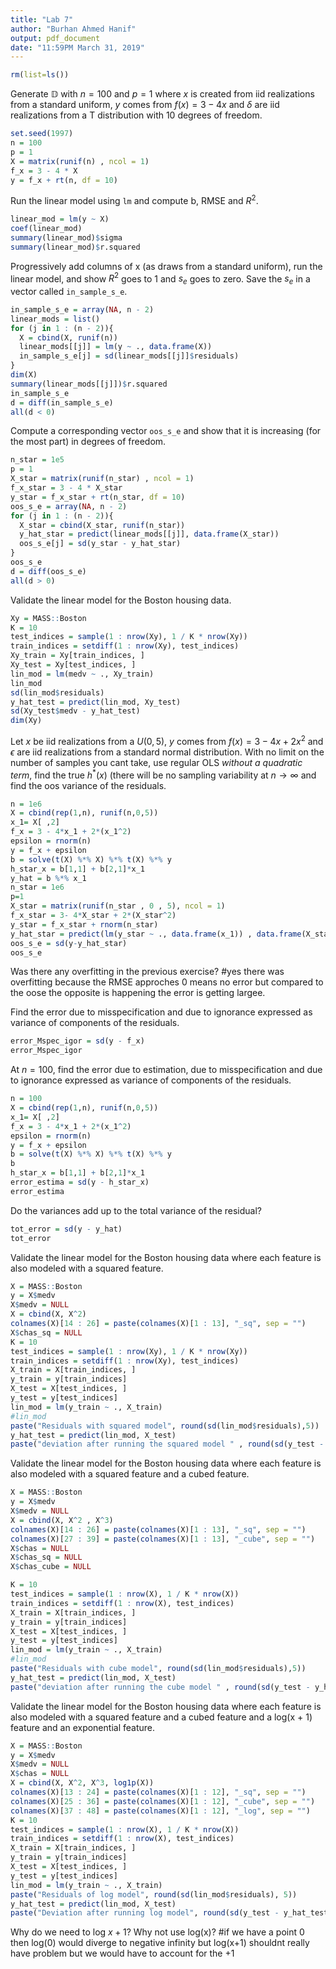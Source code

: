 ```yaml
---
title: "Lab 7"
author: "Burhan Ahmed Hanif"
output: pdf_document
date: "11:59PM March 31, 2019"
---
```

```r
rm(list=ls())
```

Generate $\mathbb{D}$ with $n = 100$ and $p = 1$ where $x$ is created from iid realizations from a standard uniform, $y$ comes from $f(x) = 3 - 4x$ and $\delta$ are iid realizations from a T distribution with 10 degrees of freedom.

```r
set.seed(1997)
n = 100
p = 1
X = matrix(runif(n) , ncol = 1)
f_x = 3 - 4 * X
y = f_x + rt(n, df = 10)
```

Run the linear model using `lm` and compute b, RMSE and $R^2$.

```r
linear_mod = lm(y ~ X)
coef(linear_mod)
summary(linear_mod)$sigma
summary(linear_mod)$r.squared
```

Progressively add columns of x (as draws from a standard uniform), run the linear model, and show $R^2$ goes to 1 and $s_e$ goes to zero. Save the $s_e$ in a vector called `in_sample_s_e`.

```r
in_sample_s_e = array(NA, n - 2)
linear_mods = list()
for (j in 1 : (n - 2)){
  X = cbind(X, runif(n))
  linear_mods[[j]] = lm(y ~ ., data.frame(X))
  in_sample_s_e[j] = sd(linear_mods[[j]]$residuals)
}
dim(X)
summary(linear_mods[[j]])$r.squared
in_sample_s_e
d = diff(in_sample_s_e)
all(d < 0)
```

Compute a corresponding vector `oos_s_e` and show that it is increasing (for the most part) in degrees of freedom.

```r
n_star = 1e5
p = 1
X_star = matrix(runif(n_star) , ncol = 1)
f_x_star = 3 - 4 * X_star
y_star = f_x_star + rt(n_star, df = 10)
oos_s_e = array(NA, n - 2)
for (j in 1 : (n - 2)){
  X_star = cbind(X_star, runif(n_star))
  y_hat_star = predict(linear_mods[[j]], data.frame(X_star)) 
  oos_s_e[j] = sd(y_star - y_hat_star)
}
oos_s_e
d = diff(oos_s_e)
all(d > 0)
```

Validate the linear model for the Boston housing data.

```r
Xy = MASS::Boston
K = 10
test_indices = sample(1 : nrow(Xy), 1 / K * nrow(Xy))
train_indices = setdiff(1 : nrow(Xy), test_indices)
Xy_train = Xy[train_indices, ]
Xy_test = Xy[test_indices, ]
lin_mod = lm(medv ~ ., Xy_train)
lin_mod
sd(lin_mod$residuals)
y_hat_test = predict(lin_mod, Xy_test)
sd(Xy_test$medv - y_hat_test)
dim(Xy)
```


Let $x$ be iid realizations from a $U(0, 5)$, $y$ comes from $f(x) = 3 - 4x + 2x^2$ and $\epsilon$ are iid realizations from a standard normal distribution. With no limit on the number of samples you cant take, use regular OLS _without a quadratic term_, find the true $h^*(x)$ (there will be no sampling variability at $n \rightarrow \infty$ and find the oos variance of the residuals.
```r
n = 1e6
X = cbind(rep(1,n), runif(n,0,5))
x_1= X[ ,2]
f_x = 3 - 4*x_1 + 2*(x_1^2)
epsilon = rnorm(n)
y = f_x + epsilon
b = solve(t(X) %*% X) %*% t(X) %*% y
h_star_x = b[1,1] + b[2,1]*x_1
y_hat = b %*% x_1
n_star = 1e6
p=1
X_star = matrix(runif(n_star , 0 , 5), ncol = 1)
f_x_star = 3- 4*X_star + 2*(X_star^2)
y_star = f_x_star + rnorm(n_star)
y_hat_star = predict(lm(y_star ~ ., data.frame(x_1)) , data.frame(X_star))
oos_s_e = sd(y-y_hat_star)
oos_s_e
```
Was there any overfitting in the previous exercise?
#yes there was overfitting because the RMSE approches 0 means no error but compared to the oose the opposite is happening the error is getting largee.

Find the error due to misspecification and due to ignorance expressed as variance of components of the residuals.
```r
error_Mspec_igor = sd(y - f_x)
error_Mspec_igor
```
At $n = 100$, find the error due to estimation, due to misspecification and due to ignorance expressed as variance of components of the residuals.
```r
n = 100
X = cbind(rep(1,n), runif(n,0,5))
x_1= X[ ,2]
f_x = 3 - 4*x_1 + 2*(x_1^2)
epsilon = rnorm(n)
y = f_x + epsilon
b = solve(t(X) %*% X) %*% t(X) %*% y
b
h_star_x = b[1,1] + b[2,1]*x_1
error_estima = sd(y - h_star_x)
error_estima
```
Do the variances add up to the total variance of the residual?
```r
tot_error = sd(y - y_hat)
tot_error
```
Validate the linear model for the Boston housing data where each feature is also modeled with a squared feature.
```r
X = MASS::Boston
y = X$medv
X$medv = NULL
X = cbind(X, X^2)
colnames(X)[14 : 26] = paste(colnames(X)[1 : 13], "_sq", sep = "")
X$chas_sq = NULL
K = 10
test_indices = sample(1 : nrow(Xy), 1 / K * nrow(Xy))
train_indices = setdiff(1 : nrow(Xy), test_indices)
X_train = X[train_indices, ]
y_train = y[train_indices]
X_test = X[test_indices, ]
y_test = y[test_indices]
lin_mod = lm(y_train ~ ., X_train)
#lin_mod
paste("Residuals with squared model", round(sd(lin_mod$residuals),5))
y_hat_test = predict(lin_mod, X_test)
paste("deviation after running the squared model " , round(sd(y_test - y_hat_test),5))
```
Validate the linear model for the Boston housing data where each feature is also modeled with a squared feature and a cubed feature.
```r
X = MASS::Boston
y = X$medv
X$medv = NULL
X = cbind(X, X^2 , X^3)
colnames(X)[14 : 26] = paste(colnames(X)[1 : 13], "_sq", sep = "")
colnames(X)[27 : 39] = paste(colnames(X)[1 : 13], "_cube", sep = "")
X$chas = NULL
X$chas_sq = NULL
X$chas_cube = NULL

K = 10
test_indices = sample(1 : nrow(X), 1 / K * nrow(X))
train_indices = setdiff(1 : nrow(X), test_indices)
X_train = X[train_indices, ]
y_train = y[train_indices]
X_test = X[test_indices, ]
y_test = y[test_indices]
lin_mod = lm(y_train ~ ., X_train)
#lin_mod
paste("Residuals with cube model", round(sd(lin_mod$residuals),5))
y_hat_test = predict(lin_mod, X_test)
paste("deviation after running the cube model " , round(sd(y_test - y_hat_test),5))
```
Validate the linear model for the Boston housing data where each feature is also modeled with a squared feature and a cubed feature and a log(x + 1) feature and an exponential feature. 
```r
X = MASS::Boston
y = X$medv
X$medv = NULL
X$chas = NULL
X = cbind(X, X^2, X^3, log1p(X))
colnames(X)[13 : 24] = paste(colnames(X)[1 : 12], "_sq", sep = "")
colnames(X)[25 : 36] = paste(colnames(X)[1 : 12], "_cube", sep = "") 
colnames(X)[37 : 48] = paste(colnames(X)[1 : 12], "_log", sep = "") 
K = 10
test_indices = sample(1 : nrow(X), 1 / K * nrow(X))
train_indices = setdiff(1 : nrow(X), test_indices)
X_train = X[train_indices, ]
y_train = y[train_indices]
X_test = X[test_indices, ]
y_test = y[test_indices]
lin_mod = lm(y_train ~ ., X_train)
paste("Residuals of log model", round(sd(lin_mod$residuals), 5))
y_hat_test = predict(lin_mod, X_test)
paste("Deviation after running log model", round(sd(y_test - y_hat_test), 5))
```
Why do we need to log $x + 1$? Why not use log(x)?
#if we have a point 0 then log(0) would diverge to negative infinity but log(x+1) shouldnt really have problem but we would have to account for the +1